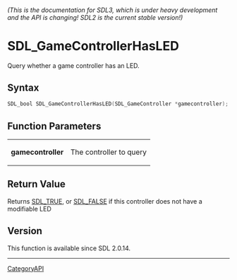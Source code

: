 ====== (This is the documentation for SDL3, which is under heavy development and the API is changing! SDL2 is the current stable version!) ======
= SDL_GameControllerHasLED =

Query whether a game controller has an LED.

== Syntax ==

<syntaxhighlight lang='c'>
SDL_bool SDL_GameControllerHasLED(SDL_GameController *gamecontroller);
</syntaxhighlight>

== Function Parameters ==

{|
|'''gamecontroller'''
|The controller to query
|}

== Return Value ==

Returns [[SDL_TRUE]], or [[SDL_FALSE]] if this controller does not have a
modifiable LED

== Version ==

This function is available since SDL 2.0.14.

----
[[CategoryAPI]]


